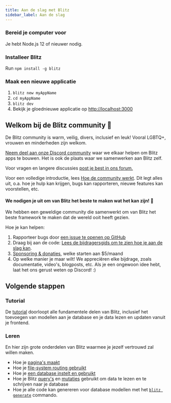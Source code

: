 ```yaml
---
title: Aan de slag met Blitz
sidebar_label: Aan de slag
---
```



### Bereid je computer voor

Je hebt Node.js 12 of nieuwer nodig.

### Installeer Blitz

Run `npm install -g blitz`

### Maak een nieuwe applicatie

1. `blitz new myAppName`
2. `cd myAppName`
3. `blitz dev`
4. Bekijk je gloednieuwe applicatie op [http://localhost:3000](http://localhost:3000)



## Welkom bij de Blitz community 👋

De Blitz community is warm, veilig, divers, inclusief en leuk! Vooral LGBTQ+, vrouwen en minderheden zijn welkom.

[Neem deel aan onze Discord community](https://discord.blitzjs.com) waar we elkaar helpen om Blitz apps te bouwen. Het is ook de plaats waar we samenwerken aan Blitz zelf.

Voor vragen en langere discussies [post je best in ons forum.](https://github.com/blitz-js/blitz/discussions)

Voor een volledige introductie, lees [Hoe de community werkt](./how-the-community-operates). Dit legt alles uit, o.a. hoe je hulp kan krijgen, bugs kan rapporteren, nieuwe features kan voorstellen, etc.

#### We nodigen je uit om van Blitz het beste te maken wat het kan zijn! 🤝

We hebben een geweldige community die samenwerkt om van Blitz het beste framework te maken dat de wereld ooit heeft gezien.

Hoe je kan helpen:

1. Rapporteer bugs door [een issue te openen op GitHub](https://github.com/blitz-js/blitz/issues/new/choose)
1. Draag bij aan de code: [Lees de bijdragersgids om te zien hoe je aan de slag kan](./contributing).
1. [Sponsoring & donaties](https://github.com/blitz-js/blitz#sponsors-and-donations), welke starten aan $5/maand
1. Op welke manier je maar wilt! We appreciëren elke bijdrage, zoals documentatie, video's, blogposts, etc. Als je een ongewoon idee hebt, laat het ons gerust weten op Discord! :)

## Volgende stappen

### Tutorial

De [tutorial](./tutorial) doorloopt alle fundamentele delen van Blitz, inclusief het toevoegen van modellen aan je database en je data lezen en updaten vanuit je frontend.

### Leren

En hier zijn grote onderdelen van Blitz waarmee je jezelf vertrouwd zal willen maken.

- Hoe je [pagina's maakt](./pages)
- Hoe je [file-system routing gebruikt](./routing)
- Hoe je [een database instelt en gebruikt](./database-overview)
- Hoe je Blitz [query's](./query-resolvers) en [mutaties](./mutation-resolvers) gebruikt om data te lezen en te schrijven naar je database
- Hoe je alle code kan genereren voor database modellen met het [`blitz generate`](./cli-generate) commando.
